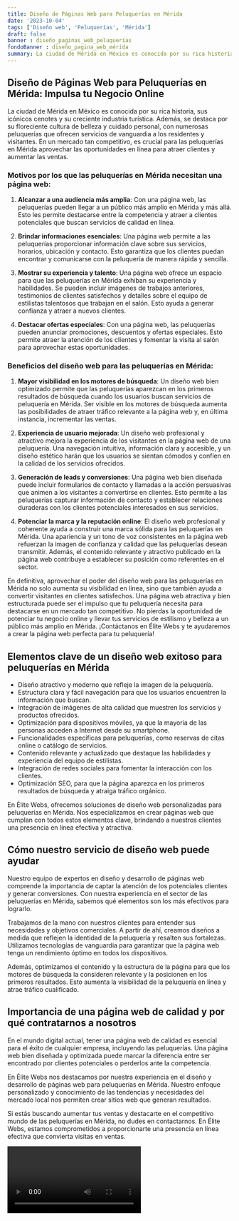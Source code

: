 ```yaml
---
title: Diseño de Páginas Web para Peluquerías en Mérida
date: '2023-10-04'
tags: ['Diseño web', 'Peluquerías', 'Mérida']
draft: false
banner : diseño_paginas_web_peluquerías
fondoBanner : diseño_pagina_web_mérida
summary: La ciudad de Mérida en México es conocida por su rica historia, sus icónicos cenotes y su creciente industria turística. Además, se destaca por su floreciente cultura de belleza y cuidado personal, con numerosas peluquerías que ofrecen servicios de vanguardia a los residentes y visitantes. En un mercado tan competitivo, es crucial para las peluquerías en Mérida aprovechar las oportunidades en línea para atraer clientes y aumentar las ventas.
---
```


## Diseño de Páginas Web para Peluquerías en Mérida: Impulsa tu Negocio Online

La ciudad de Mérida en México es conocida por su rica historia, sus icónicos cenotes y su creciente industria turística. Además, se destaca por su floreciente cultura de belleza y cuidado personal, con numerosas peluquerías que ofrecen servicios de vanguardia a los residentes y visitantes. En un mercado tan competitivo, es crucial para las peluquerías en Mérida aprovechar las oportunidades en línea para atraer clientes y aumentar las ventas.

### Motivos por los que las peluquerías en Mérida necesitan una página web:

1. **Alcanzar a una audiencia más amplia**: Con una página web, las peluquerías pueden llegar a un público más amplio en Mérida y más allá. Esto les permite destacarse entre la competencia y atraer a clientes potenciales que buscan servicios de calidad en línea. 

2. **Brindar informaciones esenciales**: Una página web permite a las peluquerías proporcionar información clave sobre sus servicios, horarios, ubicación y contacto. Esto garantiza que los clientes puedan encontrar y comunicarse con la peluquería de manera rápida y sencilla.

3. **Mostrar su experiencia y talento**: Una página web ofrece un espacio para que las peluquerías en Mérida exhiban su experiencia y habilidades. Se pueden incluir imágenes de trabajos anteriores, testimonios de clientes satisfechos y detalles sobre el equipo de estilistas talentosos que trabajan en el salón. Esto ayuda a generar confianza y atraer a nuevos clientes.

4. **Destacar ofertas especiales**: Con una página web, las peluquerías pueden anunciar promociones, descuentos y ofertas especiales. Esto permite atraer la atención de los clientes y fomentar la visita al salón para aprovechar estas oportunidades.

### Beneficios del diseño web para las peluquerías en Mérida:

1. **Mayor visibilidad en los motores de búsqueda**: Un diseño web bien optimizado permite que las peluquerías aparezcan en los primeros resultados de búsqueda cuando los usuarios buscan servicios de peluquería en Mérida. Ser visible en los motores de búsqueda aumenta las posibilidades de atraer tráfico relevante a la página web y, en última instancia, incrementar las ventas.

2. **Experiencia de usuario mejorada**: Un diseño web profesional y atractivo mejora la experiencia de los visitantes en la página web de una peluquería. Una navegación intuitiva, información clara y accesible, y un diseño estético harán que los usuarios se sientan cómodos y confíen en la calidad de los servicios ofrecidos.

3. **Generación de leads y conversiones**: Una página web bien diseñada puede incluir formularios de contacto y llamadas a la acción persuasivas que animen a los visitantes a convertirse en clientes. Esto permite a las peluquerías capturar información de contacto y establecer relaciones duraderas con los clientes potenciales interesados en sus servicios.

4. **Potenciar la marca y la reputación online**: El diseño web profesional y coherente ayuda a construir una marca sólida para las peluquerías en Mérida. Una apariencia y un tono de voz consistentes en la página web refuerzan la imagen de confianza y calidad que las peluquerías desean transmitir. Además, el contenido relevante y atractivo publicado en la página web contribuye a establecer su posición como referentes en el sector.

En definitiva, aprovechar el poder del diseño web para las peluquerías en Mérida no solo aumenta su visibilidad en línea, sino que también ayuda a convertir visitantes en clientes satisfechos. Una página web atractiva y bien estructurada puede ser el impulso que tu peluquería necesita para destacarse en un mercado tan competitivo. No pierdas la oportunidad de potenciar tu negocio online y llevar tus servicios de estilismo y belleza a un público más amplio en Mérida. ¡Contáctanos en Élite Webs y te ayudaremos a crear la página web perfecta para tu peluquería!

<GifSeo />

<Cta />

## Elementos clave de un diseño web exitoso para peluquerías en Mérida

- Diseño atractivo y moderno que refleje la imagen de la peluquería.
- Estructura clara y fácil navegación para que los usuarios encuentren la información que buscan.
- Integración de imágenes de alta calidad que muestren los servicios y productos ofrecidos.
- Optimización para dispositivos móviles, ya que la mayoría de las personas acceden a Internet desde su smartphone.
- Funcionalidades específicas para peluquerías, como reservas de citas online o catálogo de servicios.
- Contenido relevante y actualizado que destaque las habilidades y experiencia del equipo de estilistas.
- Integración de redes sociales para fomentar la interacción con los clientes.
- Optimización SEO, para que la página aparezca en los primeros resultados de búsqueda y atraiga tráfico orgánico.

En Élite Webs, ofrecemos soluciones de diseño web personalizadas para peluquerías en Mérida. Nos especializamos en crear páginas web que cumplan con todos estos elementos clave, brindando a nuestros clientes una presencia en línea efectiva y atractiva.

## Cómo nuestro servicio de diseño web puede ayudar

Nuestro equipo de expertos en diseño y desarrollo de páginas web comprende la importancia de captar la atención de los potenciales clientes y generar conversiones. Con nuestra experiencia en el sector de las peluquerías en Mérida, sabemos qué elementos son los más efectivos para lograrlo.

Trabajamos de la mano con nuestros clientes para entender sus necesidades y objetivos comerciales. A partir de ahí, creamos diseños a medida que reflejen la identidad de la peluquería y resalten sus fortalezas. Utilizamos tecnologías de vanguardia para garantizar que la página web tenga un rendimiento óptimo en todos los dispositivos.

Además, optimizamos el contenido y la estructura de la página para que los motores de búsqueda la consideren relevante y la posicionen en los primeros resultados. Esto aumenta la visibilidad de la peluquería en línea y atrae tráfico cualificado.

## Importancia de una página web de calidad y por qué contratarnos a nosotros

En el mundo digital actual, tener una página web de calidad es esencial para el éxito de cualquier empresa, incluyendo las peluquerías. Una página web bien diseñada y optimizada puede marcar la diferencia entre ser encontrado por clientes potenciales o perderlos ante la competencia.

En Élite Webs nos destacamos por nuestra experiencia en el diseño y desarrollo de páginas web para peluquerías en Mérida. Nuestro enfoque personalizado y conocimiento de las tendencias y necesidades del mercado local nos permiten crear sitios web que generan resultados.

Si estás buscando aumentar tus ventas y destacarte en el competitivo mundo de las peluquerías en Mérida, no dudes en contactarnos. En Élite Webs, estamos comprometidos a proporcionarte una presencia en línea efectiva que convierta visitas en ventas.

<Video />

<CtaBot job='Peluquerías' city='Mérida'/>

<Gmaps query='Mérida+españa+maps' />